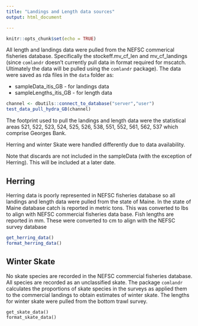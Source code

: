 ```yaml
---
title: "Landings and Length data sources"
output: html_document

---
```


```r
knitr::opts_chunk$set(echo = TRUE)
```

All length and landings data were pulled from the NEFSC commerical fisheries database. Specifically the  stockeff.mv_cf_len and mv_cf_landings (since `comlandr` doesn't currently pull data in format required for mscatch. Ultimately the data will be pulled using the `comlandr` package). The data were saved as rda files in the `data` folder as:

* sampleData_itis_GB - for landings data
* sampleLengths_itis_GB - for length data

```r
channel <- dbutils::connect_to_database("server","user")
test_data_pull_hydra_GB(channel)

```

The footprint used to pull the landings and length data were the statistical areas 521, 522, 523, 524, 525, 526, 538, 551, 552, 561, 562, 537 which comprise Georges Bank.

Herring and winter Skate were handled differently due to data availability.

Note that discards are not included in the sampleData (with the exception of Herring). This will be included at a later date.

## Herring

Herring data is poorly represented in NEFSC fisheries database so all landings and length data were pulled from the state of Maine. In the state of Maine database catch is reported in metric tons. This was converted to lbs to align with NEFSC commercial fisheries data base. Fish lengths are reported in mm. These were converted to cm to align with the NEFSC survey database

```r
get_herring_data()
format_herring_data()
```

## Winter Skate

No skate species are recorded in the NEFSC commercial fisheries database. All species are recorded as an unclassified skate. The package `comlandr` calculates the proportions of skate species in the surveys as applied them to the commercial landings to obtain estimates of winter skate. The lengths for winter skate were pulled from the bottom trawl survey. 

```sql
get_skate_data()
format_skate_data()
```



